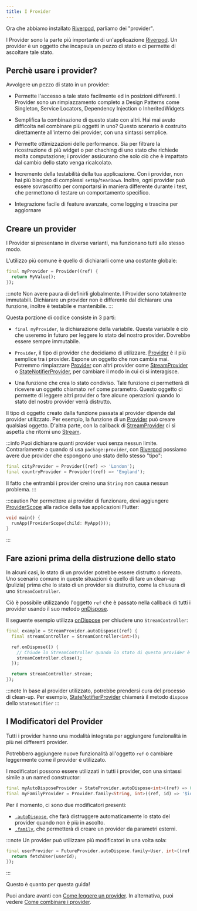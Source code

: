 ```yaml
---
title: I Provider
---
```



Ora che abbiamo installato [Riverpod], parliamo dei "provider".

I Provider sono la parte più importante di un'applicazione [Riverpod].
Un provider è un oggetto che incapsula un pezzo di stato e ci permette di ascoltare tale stato.


## Perchè usare i provider?

Avvolgere un pezzo di stato in un provider:

- Permette l'accesso a tale stato facilmente ed in posizioni differenti.
  I Provider sono un rimpiazzamento completo a Design Patterns come Singleton, 
  Service Locators, Dependency Injection o InheritedWidgets

- Semplifica la combinazione di questo stato con altri.
  Hai mai avuto difficolta nel combinare più oggetti in uno? Questo scenario è costruito
  direttamente all'interno dei provider, con una sintassi semplice.

- Permette ottimizzazioni delle performance.
  Sia per filtrare la ricostruzione di più widget o per chaching di uno stato che richiede molta computazione;
  i provider assicurano che solo ciò che è impattato dal cambio dello stato venga ricalcolato.

- Incremento della testabilità della tua applicazione.
  Con i provider, non hai più bisogno di complessi `setUp`/`tearDown`. Inoltre,
  ogni provider può essere sovrascritto per comportarsi in maniera differente durante i test, che 
  permettono di testare un comportamento specifico.

- Integrazione facile di feature avanzate, come logging e trascina per aggiornare


## Creare un provider

I Provider si presentano in diverse varianti, ma funzionano tutti allo stesso modo.

L'utilizzo più comune è quello di dichiararli come una costante globale:

```dart
final myProvider = Provider((ref) {
  return MyValue();
});
```

:::note
Non avere paura di definirli globalmente.
I Provider sono totalmente immutabili. Dichiarare un provider non è differente dal dichiarare
una funzione, inoltre è testabile e mantenibile.
:::

Questa porzione di codice consiste in 3 parti:

- `final myProvider`, la dichiarazione della variabile.
  Questa variabile è ciò che useremo in futuro per leggere lo stato del nostro provider.
  Dovrebbe essere sempre immutabile.

- `Provider`, il tipo di provider che decidiamo di utilizzare.
  [Provider] è il più semplice tra i provider. Espone un oggetto che non cambia mai.  
  Potremmo rimpiazzare [Provider] con altri provider come [StreamProvider] o
  [StateNotifierProvider], per cambiare il modo in cui ci si interagisce.

- Una funzione che crea lo stato condiviso.
  Tale funzione ci permetterà di ricevere un oggetto chiamato `ref` come parametro. Questo oggetto
  ci permette di leggere altri provider o fare alcune operazioni quando lo stato 
  del nostro provider verrà distrutto.

Il tipo di oggetto creato dalla funzione passata al provider dipende 
dal provider utilizzato.
Per esempio, la funzione di un [Provider] può creare qualsiasi oggetto.
D'altra parte, con la callback di [StreamProvider] ci si aspetta che ritorni uno [Stream].

:::info
Puoi dichiarare quanti provider vuoi senza nessun limite.
Contrariamente a quando si usa `package:provider`, con [Riverpod] possiamo avere due
provider che espongono uno stato dello stesso "tipo":

```dart
final cityProvider = Provider((ref) => 'London');
final countryProvider = Provider((ref) => 'England');
```

Il fatto che entrambi i provider creino una `String` non causa nessun problema.
:::

:::caution
Per permettere ai provider di funzionare, devi aggiungere [ProviderScope] 
alla radice della tue applicazioni Flutter:

```dart
void main() {
  runApp(ProviderScope(child: MyApp()));
}
```

:::

## Fare azioni prima della distruzione dello stato

In alcuni casi, lo stato di un provider potrebbe essere distrutto o ricreato.
Uno scenario comune in queste situazioni è quello di fare un clean-up (pulizia) prima che lo stato di un provider
sia distrutto, come la chiusura di uno `StreamController`.

Ciò è possibile utilizzando l'oggetto `ref` che è passato nella callback di tutti i provider
usando il suo metodo [onDispose].

Il seguente esempio utilizza [onDispose] per chiudere uno `StreamController`:

```dart
final example = StreamProvider.autoDispose((ref) {
  final streamController = StreamController<int>();

  ref.onDispose(() {
    // Chiude lo StreamController quando lo stato di questo provider è distrutto.
    streamController.close();
  });

  return streamController.stream;
});
```

:::note
In base al provider utilizzato, potrebbe prendersi cura del processo di clean-up.
Per esempio, [StateNotifierProvider] chiamerà il metodo `dispose` dello `StateNotifier`
:::

## I Modificatori del Provider

Tutti i provider hanno una modalità integrata per aggiungere funzionalità in più nei differenti provider.

Potrebbero aggiungere nuove funzionalità all'oggetto `ref` o cambiare leggermente come il provider 
è utilizzato.

I modificatori possono essere utilizzati in tutti i provider, con una sintassi simile a un named constructor:

```dart
final myAutoDisposeProvider = StateProvider.autoDispose<int>((ref) => 0);
final myFamilyProvider = Provider.family<String, int>((ref, id) => '$id');
```

Per il momento, ci sono due modificatori presenti:


- [`.autoDispose`](/docs/concepts/modifiers/auto_dispose), che farà distruggere automaticamente lo stato del provider 
  quando non è più in ascolto.
- [`.family`](/docs/concepts/modifiers/family), che permetterà di creare un provider da parametri esterni.

:::note
Un provider può utilizzare più modificatori in una volta sola:
```dart
final userProvider = FutureProvider.autoDispose.family<User, int>((ref, userId) async {
  return fetchUser(userId);
});
```

:::

Questo è quanto per questa guida!

Puoi andare avanti con [Come leggere un provider](/docs/concepts/reading).
In alternativa, puoi vedere [Come combinare i provider](/docs/concepts/combining_providers).

[get_it]: http://pub.dev/packages/get_it
[inheritedwidget]: https://api.flutter.dev/flutter/widgets/InheritedWidget-class.html
[stream]: https://api.dart.dev/stable/2.8.4/dart-async/Stream-class.html
[ondispose]: https://pub.dev/documentation/riverpod/latest/riverpod/Ref/onDispose.html
[riverpod]: https://github.com/rrousselgit/river_pod
[hooks_riverpod]: https://pub.dev/packages/hooks_riverpod
[flutter_riverpod]: https://pub.dev/packages/flutter_riverpod
[flutter_hooks]: https://github.com/rrousselGit/flutter_hooks
[provider]: https://pub.dev/documentation/riverpod/latest/riverpod/Provider-class.html
[streamprovider]: https://pub.dev/documentation/riverpod/latest/riverpod/StreamProvider-class.html
[statenotifierprovider]: https://pub.dev/documentation/riverpod/latest/riverpod/StateNotifierProvider-class.html
[providerscope]: https://pub.dev/documentation/flutter_riverpod/latest/flutter_riverpod/ProviderScope-class.html
